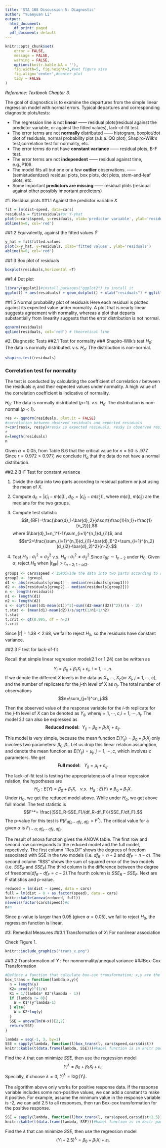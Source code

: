```yaml
---
title: 'STA 108 Discussion 5: Diagnostic'
author: "Yuanyuan Li"
output:
  html_document:
    df_print: paged
  pdf_document: default
---
```


```r
knitr::opts_chunk$set(
	error = FALSE,
	message = FALSE,
	warning = FALSE,
	options(knitr.kable.NA = ''),
	fig.width=5, fig.height=3,#set figure size
	fig.align='center',#center plot
	tidy = FALSE
)
```

*Reference: Textbook Chapter 3.*

The goal of diagnostics is to examine the departures from the simple linear regression model with normal errors. Typical departures and corresponding diagnostic plots/tests:

- The regression line is not **linear** —— residual plots(residual against the predictor variable, or against the fitted values), lack-of-fit test.
- The error terms are not **normally** distributed —— histogram, boxplot/dot plot of residuals, normal probability plot (a.k.a. QQ plot), Shapiro-Wilk’s test,correlation test for normality, etc.
- The error terms do not have **constant variance** —— residual plots, B-F test.
- The error terms are not **independent** —— residual against time, e.g.,P109.
- The model fits all but one or a few **outlier** observations. —— (semistudentized) residual plots, box plots, dot plots, stem-and-leaf plots, etc.
- Some important **predictors are missing** —— residual plots (residual against other possibly important predictors)

#1. Residual plots
##1.1 Against the predictor variable $X$

```r
fit = lm(dist~speed, data=cars)
residuals = fit$residuals#or Y-yhat
plot(x=cars$speed, y=residuals, xlab='predictor variable', ylab='residuals')
abline(h=0, col='red')
```


##1.2 Equivalently, against the fitted values $\hat{Y}$
```r
y_hat = fit$fitted.values
plot(x=y_hat, y=residuals, xlab='fitted values', ylab='residuals')
abline(h=0, col='red')
```

##1.3 Box plot of residuals
```r
boxplot(residuals,horizontal =T)
```

##1.4 Dot plot
```r
library(ggplot2)#install.packages("ggplot2") to install it 
ggplot() + aes(residuals) + geom_dotplot() + xlab("residuals") + ggtitle("Dot plot of residuals")
```


##1.5 Normal probability plot of residuals
Here each residual is plotted against its expected value under normality.
A plot that is nearly linear suggests agreement with normality, whereas a plot that departs substantially from linearity suggests that the error distribution is not normal.

```r
qqnorm(residuals)
qqline(residuals, col='red') # theoretical line
```


#2. Diagnostic Tests
##2.1 Test for normality
### Shapiro-Wilk’s test
$H_0$: The data is normally distributed. v.s. $H_a$: The distribution is non-normal.
```r
shapiro.test(residuals)
```


### Correlation test for normality

The test is conducted by calculating the coefficient of correlation $r$ between the residuals $e_i$ and their expected values under normality. A high value of the correlation coefficient is indicative of normality. 

$H_0$: The data is normally distributed ($\rho$=1). v.s. $H_a$: The distribution is non-normal ($\rho<1$).

```r
res <- qqnorm(residuals, plot.it = FALSE)
#correlation between observed residuals and expected residuals
r=cor(res$x, res$y)#res$x is expected residuals, res$y is observed residuals
r
n=length(residuals)
n
```

Given $\alpha=0.05$, from Table B.6 that the critical value for $n = 50$ is .977. Since $r=0.972<0.977$, we conclude $H_a$ that the data do not have a normal distribution.


##2.2 B-F Test for constant variance

1. Divide the data into two parts according to residual pattern or just using the mean of $X$.

2. Compute $d_{i1}=|\hat{\epsilon}_{i1}-m(\hat{\epsilon}_{1})|$, $d_{i2}=|\hat{\epsilon}_{i2}-m(\hat{\epsilon}_{2})|$, where $m(\hat{\epsilon}_{1})$, $m(\hat{\epsilon}_{2})$ are the medians for the two groups.

3. Compute test statistic
$$t_{BF}=\frac{\bar{d}_1-\bar{d}_2}{s\sqrt{\frac{1}{n_1}+\frac{1}{n_2}}},$$
where $\bar{d}_1=n_1^{-1}\sum_{i=1}^{n_1}d_{i1}$, and 
$$s^2=\frac{\sum_{i=1}^{n_1}(d_{i1}-\bar{d}_1)^2+\sum_{i=1}^{n_2}(d_{i2}-\bar{d}_2)^2}{n-2}.$$

4. Test $H_0: \sigma_1^2=\sigma_2^2$ v.s. $H_a: \sigma_1^2 \neq \sigma_2^2$.Since $t_{BF} \sim t_{n-2}$ under $H_0$. Given $\alpha$, reject $H_0$ when $|t_{BF}|>t_{n-2;1-\alpha/2}$.

```r
group1 <- cars$speed < 15#Divide the data into two parts according to residual pattern
group2 <- !group1
d1 <- abs(residuals[group1] - median(residuals[group1]))
d2 <- abs(residuals[group2] - median(residuals[group2]))
n <- length(residuals)
n1 <- length(d1)
n2 <- length(d2)
s <- sqrt((sum((d1-mean(d1))^2)+sum((d2-mean(d2))^2))/(n - 2))
t.stat <- (mean(d1)-mean(d2))/s/sqrt(1/n1+1/n2)
t.stat
t.crit <- qt(0.995, df = n-2)
t.crit
```

Since $|t|=1.38<2.68$, we fail to reject $H_0$, so the residuals have constant variance.

##2.3 F test for lack-of-fit

Recall that simple linear regression model(2.1 or 1.24) can be written as

$$Y_i= \beta_0+\beta_1X_i+\varepsilon_i,\ i=1,\cdots,n.$$
If we denote the different $X$ levels in the data as $X_1,\cdots, X_c$(or $X_j$, $j=1,\cdots,c$), and the number of replicates for the $j$-th level of X as $n_j$. The total number of observations 
$$n=\sum_{j=1}^cn_j.$$

Then the observed value of the response variable for the $i$-th replicate for the $j$-th level of $X$ can be denoted as $Y_{ij}$, where$j=1,\cdots,c$,$i=1,\cdots,n_j$. The model 2.1 can also be expressed as
$$\textbf{Reduced model:} \ \ Y_{ij}=\beta_0+\beta_1X_j + \varepsilon_{ij}.$$

This model is very simple, because the mean function $E(Y_{ij})=\beta_0+\beta_1X_j$ only involves two parameters: $\beta_0, \beta_1$. Let us drop this linear relation assumption, and denote the mean function as $E(Y_{ij})=\mu_j,\ j=1,\cdots,c,$ which involves $c$ parameters. We get $$\textbf{Full model:} \ \ \ Y_{ij}=\mu_j+\varepsilon_{ij}.$$

The lack-of-fit test is testing the appropriateness of a linear regression relation, the hypotheses are
$$H_0: E(Y)=\beta_0+\beta_1 X, \ \ \ v.s. \ \ H_a: E(Y) \neq \beta_0+\beta_1 X.$$
Under $H_0$, we get the reduced model above. While under $H_a$, we get above full model. The test statistic is 
$$F^*= \frac{(SSE_R-SSE_F)/(df_R-df_F)}{SSE_F/df_F}.$$
The p-value for this test is $P(F_{df_R-df_F, \ df_F}>F^*)$. The critical value for a given $\alpha$ is $F_{1-\alpha; \ df_R-df_F, \ df_F}$.

The result of anova function gives the ANOVA table. The first row and second row corresponds to the reduced model and the full model, repectively. The first column "Res.Df" shows the degrees of freedom associated with SSE in the two models (i.e. $df_R = n-2$ and $df_F=n-c$). The second column "RSS" shows the sum of squared error of the two models (i.e. $SSE_R$ and $SSE_F$).The third column is the difference between the degree of freedoms($df_R-df_F=c-2$).The fourth column is $SSE_R-SSE_F$. Next are F statistics and p-value.

```r
reduced = lm(dist ~ speed, data = cars)
full = lm(dist ~ 0 + as.factor(speed), data = cars) 
knitr::kable(anova(reduced, full))
nlevels(factor(cars$speed))#c
n#n
```

Since p-value is larger than 0.05 (given $\alpha=0.05$), we fail to reject $H_0$, the regression function is linear.

#3. Remedial Measures
##3.1 Transformation of $X$: For nonlinear association

Check Figure 1.

```r
knitr::include_graphics("trans_x.png")
```

##3.2 Transformation of $Y$ : For nonnormality/unequal variance
###Box-Cox Transformation

```r
#Defince a function that calculate box-cox transformation; x,y are the variables.
box_trans = function(lambda,x,y){
  n = length(y)
  K2= prod(y)^(1/n)
  K1 = 1/(lambda* K2^(lambda - 1))
  if (lambda != 0){
    W = K1*(y^lambda-1)
  } else{
    W = K2*log(y)
  }
  SSE = anova(lm(W~x))[2,2]
  return(SSE)
}

lambda = seq(-1, 3, by=1)
SSE = sapply(lambda, function(l)box_trans(l, cars$speed,cars$dist))
knitr::kable(t(data.frame(lambda, SSE)))#kabel function is in knitr package
```

Find the $\lambda$ that can minimize $SSE$, then use the regression model
$$Y_i^\lambda=\beta_0+\beta_1X_i+\varepsilon_i.$$
Specially, if choose $\lambda=0$, $Y_i^\lambda=\log(Y_i).$

The algorithm above only works for positive response data. If the response variable includes some non-positive values, we can add a constant to make it positive. For example, assume the minimum value in the response variable is -2, we can add 2.5 to all responses, then run Box-cox transformation for the positive response.

```r
SSE = sapply(lambda, function(l)box_trans(l, cars$speed,cars$dist+2.5))
knitr::kable(t(data.frame(lambda, SSE)))#kabel function is in knitr package
```

Find the $\lambda$ that can minimize $SSE$, then use the regression model
$$(Y_i+2.5)^\lambda=\beta_0+\beta_1X_i+\varepsilon_i.$$

